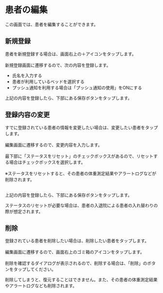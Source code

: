 # 患者の編集

この画面では、患者を編集することができます。

## 新規登録

患者を新規登録する場合は、画面右上の＋アイコンをタップします。<br></br>
新規登録画面に遷移するので、次の内容を登録します。

- 氏名を入力する
- 患者が利用しているベッドを選択する
- プッシュ通知を利用する場合は「プッシュ通知の使用」をONにする

上記の内容を登録したら、下部にある保存ボタンをタップします。

## 登録内容の変更

すでに登録されている患者の情報を変更したい場合は、変更したい患者をタップします。<br></br>
編集画面に遷移するので、変更内容を入力します。<br></br>
最下部に「ステータスをリセット」のチェックボックスがあるので、リセットする場合はチェックボックスを選択します。<br></br>
※ステータスをリセットすると、その患者の体重測定結果やアラートログなどが削除されます。<br></br>

上記の内容を登録したら、下部にある保存ボタンをタップします。

<Info>ステータスのリセットが必要な場合は、患者の入退院による患者の入れ替わりの際が想定されます。</Info>

## 削除

登録されている患者を削除したい場合は、削除したい患者をタップします。<br></br>
編集画面に遷移するので、画面右上のゴミ箱のアイコンをタップします。<br></br>
削除を確認するダイアログが表示されるので、削除する場合は、「削除」のボタンをタップしてください。

<Error>削除してしまうと、復元することはできません。また、その患者の体重測定結果やアラートログなども削除されます。</Error>
